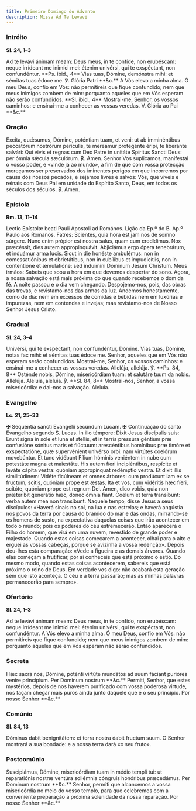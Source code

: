 ```yaml
---
title: Primeiro Domingo do Advento
description: Missa Ad Te Levavi
---
```


### Intróito

**Sl. 24, 1–3**

<div class="grid grid-cols-2 gap-5">
  <span class="text-justify">
    Ad te levávi ánimam meam: Deus meus, in te confíde, non erubéscam: neque
    irrídeant me inimíci mei: étenim univérsi, qui te exspéctant, non
    confundéntur. **Ps. ibid., 4** Vias tuas, Dómine, demónstra mihi: et sémitas
    tuas édoce me. ℣. Glória Patri **&c.**
  </span>
  <span class="text-justify">
    A Vós elevo a minha alma. Ó meu Deus, confio em Vós: não permitireis que
    fique confundido; nem que meus inimigos zombem de mim: porquanto aqueles que
    em Vós esperam não serão confundidos. **Sl. ibid., 4** Mostrai-me, Senhor,
    os vossos caminhos: e ensinai-me a conhecer as vossas veredas. V. Glória ao
    Pai **&c.**
  </span>
</div>

### Oração

<div class="grid grid-cols-2 gap-5">
  <span class="text-justify">
    Excita, quǽsumus, Dómine, poténtiam tuam, et veni: ut ab imminéntibus
    peccatórum nostrórum perículis, te mereámur protegénte éripi, te liberánte
    salvári: Qui vivis et regnas cum Deo Patre in unitáte Spíritus Sancti Deus:
    per ómnia sǽcula sæculórum. <span class="text-red-500">℟.</span> Amen.
  </span>
  <span class="text-justify">
    Senhor Vos suplicamos, manifestai o vosso poder, e «vinde já ao mundo», a
    fim de que com vossa protecção mereçamos ser preservados dos iminentes
    perigos em que incorremos por causa dos nossos pecados, e sejamos livres e
    salvos: Vós, que viveis e reinais com Deus Pai em unidade do Espírito Santo,
    Deus, em todos os séculos dos séculos. <span class="text-red-500">℟.</span>
    Amen.
  </span>
</div>

### Epístola

**Rm. 13, 11–14**

<div class="grid grid-cols-2 gap-5">
  <span class="text-justify">
    Lectio Epístolæ beati Pauli Apostoli ad Romános.
  </span>
  <span class="text-justify">Lição da Ep.ª do B. Ap.º Paulo aos Romanos.</span>
  <span class="text-justify">
    Fatres: Scientes, quia hora est jam nos de somno súrgere. Nunc enim própior
    est nostra salus, quam cum credídimus. Nox præcéssit, dies autem
    appropinquávit. Abjiciámus ergo ópera tenebrárum, et induámur arma lucis.
    Sicut in die honéste ambulémus: non in comessatiónibus et ebrietátibus, non
    in cubílibus et impudicítiis, non in contentióne et æmulatióne: sed
    induímini Dóminum Jesum Christum.
  </span>
  <span class="text-justify">
    Meus irmãos: Sabeis que soou a hora em que devemos despertar do sono. Agora,
    a nossa salvação está mais próxima do que quando recebemos o dom da fé. A
    noite passou e o dia vem chegando. Despojemo-nos, pois, das obras das
    trevas, e revistamo-nos das armas da luz. Andemos honestamente, como de dia:
    nem em excessos de comidas e bebidas nem em luxúrias e impurezas, nem em
    contendas e invejas; mas revistamo-nos de Nosso Senhor Jesus Cristo.
  </span>
</div>

### Gradual

**Sl. 24, 3–4**

<div class="grid grid-cols-2 gap-5">
  <span class="text-justify">
    Univérsi, qui te exspéctant, non confundéntur, Dómine. Vias tuas, Dómine,
    notas fac mihi: et sémitas tuas édoce me.
  </span>
  <span class="text-justify">
    Senhor, aqueles que em Vós não esperam serão confundidos. Mostrai-me,
    Senhor, os vossos caminhos: e ensinai-me a conhecer as vossas veredas.
  </span>
  <span class="text-justify">
    Allelúja, allelúja. ℣. **Ps. 84, 8** Osténde nobis, Dómine, misericórdiam
    tuam: et salutáre tuum da nobis. Allelúja.
  </span>
  <span class="text-justify">
    Aleluia, aleluia. ℣. **Sl. 84, 8** Mostrai-nos, Senhor, a vossa
    misericórdia: e dai-nos a salvação. Aleluia.
  </span>
</div>

### Evangelho

**Lc. 21, 25–33**

<div class="grid grid-cols-2 gap-5">
  <span class="text-justify">
    <span class="text-red-500">✠</span> Sequéntia sancti Evangélii secúndum
    Lucam.
  </span>
  <span class="text-justify">
    <span class="text-red-500">✠</span> Continuação do santo Evangelho segundo
    S. Lucas.
  </span>
  <span class="text-justify">
    In illo témpore: Dixit Jesus discípulis suis: Erunt signa in sole et luna et
    stellis, et in terris pressúra géntium præ confusióne sónitus maris et
    flúctuum: arescéntibus homínibus præ timóre et exspectatióne, quæ
    supervénient univérso orbi: nam virtútes coelórum movebúntur. Et tunc
    vidébunt Fílium hóminis veniéntem in nube cum potestáte magna et maiestáte.
    His autem fíeri incipiéntibus, respícite et leváte cápita vestra: quóniam
    appropínquat redémptio vestra. Et dixit illis similitúdinem: Vidéte
    ficúlneam et omnes árbores: cum prodúcunt iam ex se fructum, scitis, quóniam
    prope est æstas. Ita et vos, cum vidéritis hæc fíeri, scitóte, quóniam prope
    est regnum Dei. Amen, dico vobis, quia non præteríbit generátio hæc, donec
    ómnia fiant. Coelum et terra transíbunt: verba autem mea non transíbunt.
  </span>
  <span class="text-justify">
    Naquele tempo, disse Jesus a seus discípulos: «Haverá sinais no sol, na lua
    e nas estrelas; e haverá angústia nos povos da terra por causa do bramido do
    mar e das ondas, mirrando-se os homens de susto, na expectativa daquelas
    coisas que irão acontecer em todo o mundo; pois os poderes do céu
    estremecerão. Então aparecerá o Filho do homem, que virá em uma nuvem,
    revestido de grande poder e majestade. Quando estas coisas começarem a
    acontecer, olhai para o alto e erguei as vossas cabeças, porque se avizinha
    a vossa redenção». Depois deu-lhes esta comparação: «Vede a figueira e as
    demais árvores. Quando elas começam a frutificar, por aí conheceis que está
    próximo o estio. Do mesmo modo, quando estas coisas acontecerem, sabereis
    que está próximo o reino de Deus. Em verdade vos digo: não acabará esta
    geração sem que isto aconteça. O céu e a terra passarão; mas as minhas
    palavras permanecerão para sempre».
  </span>
</div>

### Ofertório

**Sl. 24, 1–3**

<div class="grid grid-cols-2 gap-5">
  <span class="text-justify">
    Ad te levávi ánimam meam: Deus meus, in te confído, non erubéscam: neque
    irrídeant me inimíci mei: étenim univérsi, qui te exspéctant, non
    confundéntur.
  </span>
  <span class="text-justify">
    A Vós elevo a minha alma. Ó meu Deus, confio em Vós: não permitireis que
    fique confundido; nem que meus inimigos zombem de mim: porquanto aqueles que
    em Vós esperam não serão confundidos.
  </span>
</div>

### Secreta

<div class="grid grid-cols-2 gap-5">
  <span class="text-justify">
    Hæc sacra nos, Dómine, poténti virtúte mundátos ad suum fáciant purióres
    veníre princípium. Per Dominum nostrum **&c.**
  </span>
  <span class="text-justify">
    Permiti, Senhor, que estes mystérios, depois de nos haverem purificado com
    vossa poderosa virtude, nos façam chegar mais puros ainda junto daquele que
    é o seu princípio. Por nosso Senhor **&c.**
  </span>
</div>

### Comúnio

**Sl. 84, 13**

<div class="grid grid-cols-2 gap-5">
  <span class="text-justify">
    Dóminus dabit benignitátem: et terra nostra dabit fructum suum.
  </span>
  <span class="text-justify">
    O Senhor mostrará a sua bondade: e a nossa terra dará «o seu fruto».
  </span>
</div>

### Postcomúnio

<div class="grid grid-cols-2 gap-5">
  <span class="text-justify">
    Suscipiámus, Dómine, misericórdiam tuam in médio templi tui: ut reparatiónis
    nostræ ventúra sollémnia cóngruis honóribus præcedámus. Per Dominum nostrum
    **&c.**
  </span>
  <span class="text-justify">
    Senhor, permiti que alcancemos a vossa misericórdia no meio do vosso templo,
    para que celebremos com a conveniente preparação a próxima solenidade da
    nossa reparação. Por nosso Senhor **&c.**
  </span>
</div>
